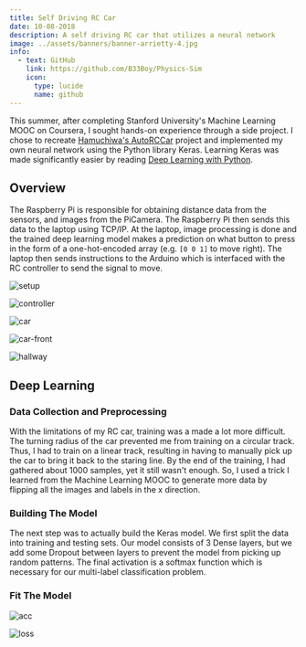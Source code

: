 ```yaml
---
title: Self Driving RC Car
date: 10-08-2018
description: A self driving RC car that utilizes a neural network
image: ../assets/banners/banner-arrietty-4.jpg
info:
  - text: GitHub
    link: https://github.com/B33Boy/Physics-Sim
    icon:
      type: lucide
      name: github
---
```


This summer, after completing Stanford University's Machine Learning MOOC on Coursera, I sought hands-on experience through a side project. 
I chose to recreate [Hamuchiwa's AutoRCCar](https://github.com/hamuchiwa/AutoRCCar) project and implemented my own neural network using the Python library Keras. 
Learning Keras was made significantly easier by reading [Deep Learning with Python](https://www.manning.com/books/deep-learning-with-python).

## Overview
The Raspberry Pi is responsible for obtaining distance data from the sensors, and images from the PiCamera. 
The Raspberry Pi then sends this data to the laptop using TCP/IP. 
At the laptop, image processing is done and the trained deep learning model makes a prediction on what button to press in the form of a one-hot-encoded array (e.g. `[0 0 1]` to move right). 
The laptop then sends instructions to the Arduino which is interfaced with the RC controller to send the signal to move.

![setup](https://github.com/B33Boy/Personal_Site/raw/master/assets/img/posts/sdc-configuration.png)

![controller](https://github.com/B33Boy/Personal_Site/raw/master/assets/img/posts/controller.jpg)

![car](https://github.com/B33Boy/Personal_Site/raw/master/assets/img/posts/side_view.jpg)

![car-front](https://github.com/B33Boy/Personal_Site/raw/master/assets/img/posts/front.jpg)

![hallway](https://github.com/B33Boy/Personal_Site/raw/master/assets/img/posts/back_view.jpg)


## Deep Learning
### Data Collection and Preprocessing
With the limitations of my RC car, training was a made a lot more difficult. 
The turning radius of the car prevented me from training on a circular track. 
Thus, I had to train on a linear track, resulting in having to manually pick up the car to bring it back to the staring line. 
By the end of the training, I had  gathered about 1000 samples, yet it still wasn't enough. 
So, I used a trick I learned from the Machine Learning MOOC to generate more data by flipping all the images and labels in the x direction.

### Building The Model
The next step was to actually build the Keras model. We first split the data into training and testing sets. Our model consists of 3 Dense layers, but we add some Dropout between layers to prevent the model from picking up random patterns. The final activation is a softmax function which is necessary for our multi-label classification problem.

### Fit The Model

![acc](https://github.com/B33Boy/Personal_Site/raw/master/assets/img/posts/accuracy-epoch1.png)

![loss](https://github.com/B33Boy/Personal_Site/raw/master/assets/img/posts/loss1.png)